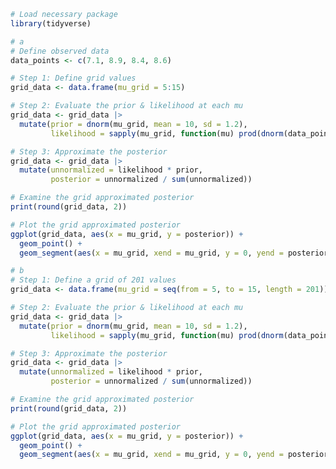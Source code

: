 ```r
# Load necessary package
library(tidyverse)
```

```r
# a
# Define observed data
data_points <- c(7.1, 8.9, 8.4, 8.6)

# Step 1: Define grid values
grid_data <- data.frame(mu_grid = 5:15)

# Step 2: Evaluate the prior & likelihood at each mu
grid_data <- grid_data |> 
  mutate(prior = dnorm(mu_grid, mean = 10, sd = 1.2),
         likelihood = sapply(mu_grid, function(mu) prod(dnorm(data_points, mean = mu, sd = 1.3))))

# Step 3: Approximate the posterior
grid_data <- grid_data |> 
  mutate(unnormalized = likelihood * prior,
         posterior = unnormalized / sum(unnormalized))

# Examine the grid approximated posterior
print(round(grid_data, 2))

# Plot the grid approximated posterior
ggplot(grid_data, aes(x = mu_grid, y = posterior)) + 
  geom_point() + 
  geom_segment(aes(x = mu_grid, xend = mu_grid, y = 0, yend = posterior))
```

```r
# b
# Step 1: Define a grid of 201 values
grid_data <- data.frame(mu_grid = seq(from = 5, to = 15, length = 201))

# Step 2: Evaluate the prior & likelihood at each mu
grid_data <- grid_data |> 
  mutate(prior = dnorm(mu_grid, mean = 10, sd = 1.2),
         likelihood = sapply(mu_grid, function(mu) prod(dnorm(data_points, mean = mu, sd = 1.3))))

# Step 3: Approximate the posterior
grid_data <- grid_data |> 
  mutate(unnormalized = likelihood * prior,
         posterior = unnormalized / sum(unnormalized))

# Examine the grid approximated posterior
print(round(grid_data, 2))

# Plot the grid approximated posterior
ggplot(grid_data, aes(x = mu_grid, y = posterior)) + 
  geom_point() + 
  geom_segment(aes(x = mu_grid, xend = mu_grid, y = 0, yend = posterior))

```

